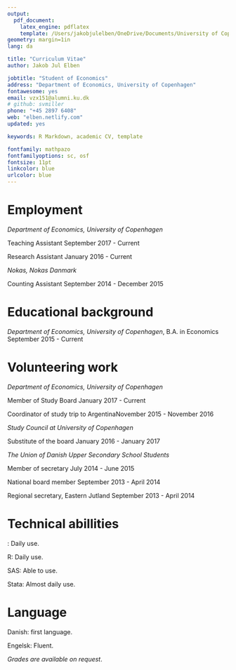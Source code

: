 ```yaml
---
output: 
  pdf_document:
    latex_engine: pdflatex
    template: /Users/jakobjulelben/OneDrive/Documents/University of Copenhagen/Economics/R/svm-r-markdown-templates-master/svm-latex-cv.tex
geometry: margin=1in
lang: da

title: "Curriculum Vitae"
author: Jakob Jul Elben

jobtitle: "Student of Economics"
address: "Department of Economics, University of Copenhagen"
fontawesome: yes
email: vzx151@alumni.ku.dk
# github: svmiller
phone: "+45 2897 6408"
web: "elben.netlify.com"
updated: yes

keywords: R Markdown, academic CV, template

fontfamily: mathpazo
fontfamilyoptions: sc, osf
fontsize: 11pt
linkcolor: blue
urlcolor: blue
---
```


# Employment

*Department of Economics, University of Copenhagen*

Teaching Assistant \hfill September 2017 - Current 

Research Assistant \hfill January 2016 - Current

*Nokas, Nokas Danmark* 

Counting Assistant  \hfill September 2014 - December 2015

# Educational background

*Department of Economics, University of Copenhagen*, B.A. in Economics \hfill September 2015 - Current


# Volunteering work

*Department of Economics, University of Copenhagen*

Member of Study Board \hfill January 2017 - Current

Coordinator of study trip to Argentina\hfill November 2015 - November 2016

*Study Council at University of Copenhagen*

Substitute of the board \hfill January 2016 - January 2017



*The Union of Danish Upper Secondary School Students*

Member of secretary \hfill July 2014 - June 2015

National board member \hfill September 2013 - April 2014

Regional secretary, Eastern Jutland \hfill  September 2013 - April 2014

# Technical abillities 
\LaTeX: Daily use.

R: Daily use. 

SAS: Able to use.

Stata: Almost daily use.

# Language 

Danish: first language.

Engelsk: Fluent.


*Grades are available on request*.